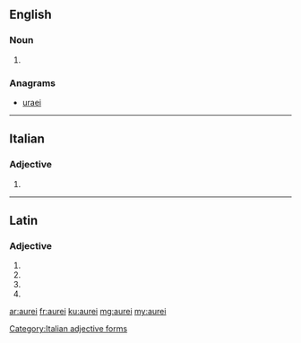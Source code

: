 ==English==

===Noun===
{{head|en|plural}}

# {{plural of|aureus|lang=en}}

===Anagrams===
* [[uraei#English|uraei]]

----

==Italian==

===Adjective===
{{head|it|adjective form}}

# {{masculine plural of|aureo|lang=it}}

[[Category:Italian adjective forms]]

----

==Latin==

===Adjective===
{{la-adj-form|aureī}}

# {{inflection of|aureus||nom|m|p|lang=la}}
# {{inflection of|aureus||gen|m|s|lang=la}}
# {{inflection of|aureus||gen|n|s|lang=la}}
# {{inflection of|aureus||voc|m|p|lang=la}}

[[ar:aurei]]
[[fr:aurei]]
[[ku:aurei]]
[[mg:aurei]]
[[my:aurei]]